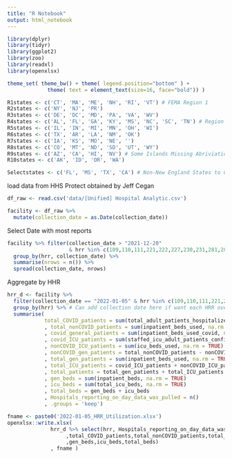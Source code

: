```yaml
---
title: "R Notebook"
output: html_notebook
---
```


```r
library(dplyr)
library(tidyr)
library(ggplot2)
library(zoo)
library(readxl)
library(openxlsx)

theme_set( theme_bw() + theme( legend.position="bottom" ) +
             theme( text = element_text(size=16, face="bold")) )

R1states <- c('CT', 'MA', 'ME', 'NH', 'RI', 'VT') # FEMA Region 1
R2states <- c('NY', 'NJ', 'PR')
R3states <- c('DE', 'DC', 'MD', 'PA', 'VA', 'WV')
R4states <- c('AL', 'FL', 'GA', 'KY', 'MS', 'NC', 'SC', 'TN') # Region 4
R5states <- c('IL', 'IN', 'MI', 'MN', 'OH', 'WI')
R6states <- c('TX', 'AR', 'LA', 'NM', 'OK')
R7states <- c('IA', 'KS', 'MO', 'NE', '')
R8states <- c('CO', 'MT', 'ND', 'SD', 'UT', 'WY')
R9states <- c('AZ', 'CA', 'HI', 'NV') # Some Islands Missing Abriviations
R10states <- c('AK', 'ID', 'OR', 'WA')

Selectstates <- c('FL', 'MS', 'TX', 'CA') # Non-New England States to Compare
```



load data from HHS Protect obtained by Jeff Cegan
```r
df_raw <- read.csv('data/[Unified] Hospital Analytic.csv') 
```

```r
facility <- df_raw %>%
  mutate(collection_date = as.Date(collection_date))
```


Select Date with most reports
```r
facility %>% filter(collection_date > "2021-12-20" 
                    & hrr %in% c(109,110,111,221,222,227,230,231,281,282,295,364,424)) %>%
  group_by(hrr, collection_date) %>%
  summarise(nrows = n()) %>%
  spread(collection_date, nrows)
```


Aggregate by HHR
```r
hrr_d <- facility %>%
  filter(collection_date == "2022-01-05" & hrr %in% c(109,110,111,221,222,227,230,231,281,282,295,364,424)) %>%
  group_by(hrr) %>% # Can add collection date here if want each HRR over time (and comment line above)
  summarise(
            total_COVID_patients = sum(total_adult_patients_hospitalized_confirmed_and_suspected_covid, na.rm = TRUE) + sum(total_pediatric_patients_hospitalized_confirmed_and_suspected_covid, na.rm = TRUE)
            , total_nonCOVID_patients = sum(inpatient_beds_used, na.rm = TRUE) - sum(total_adult_patients_hospitalized_confirmed_and_suspected_covid, na.rm = TRUE) - sum(total_pediatric_patients_hospitalized_confirmed_and_suspected_covid, na.rm = TRUE)
            , covid_general_patients = sum(inpatient_beds_used_covid, na.rm = TRUE) - sum(staffed_icu_adult_patients_confirmed_and_suspected_covid, na.rm = TRUE)
            , covid_ICU_patients = sum(staffed_icu_adult_patients_confirmed_and_suspected_covid, na.rm = TRUE)
            , nonCOVID_ICU_patients = sum(icu_beds_used, na.rm = TRUE) - covid_ICU_patients
            , nonCOVID_gen_patients = total_nonCOVID_patients - nonCOVID_ICU_patients
            , total_gen_patients = sum(inpatient_beds_used, na.rm = TRUE) - sum(icu_beds_used, na.rm = TRUE)
            , total_ICU_patients = covid_ICU_patients + nonCOVID_ICU_patients
            , total_patients = total_gen_patients + total_ICU_patients
            , gen_beds = sum(inpatient_beds, na.rm = TRUE)
            , icu_beds = sum(total_icu_beds, na.rm = TRUE)
            , total_beds = gen_beds + icu_beds
            , Hospitals_reporting_on_day_data_was_pulled = n()
            , .groups = 'keep')

```



```r
fname <- paste0('2022-01-05_HRR_Utilization.xlsx')
openxlsx::write.xlsx( 
              hrr_d %>% select(hrr, Hospitals_reporting_on_day_data_was_pulled, covid_general_patients,covid_ICU_patients,nonCOVID_gen_patients,nonCOVID_ICU_patients
                   ,total_COVID_patients,total_nonCOVID_patients,total_gen_patients,total_ICU_patients,total_patients
                   ,gen_beds,icu_beds,total_beds)
              , fname )
```
























